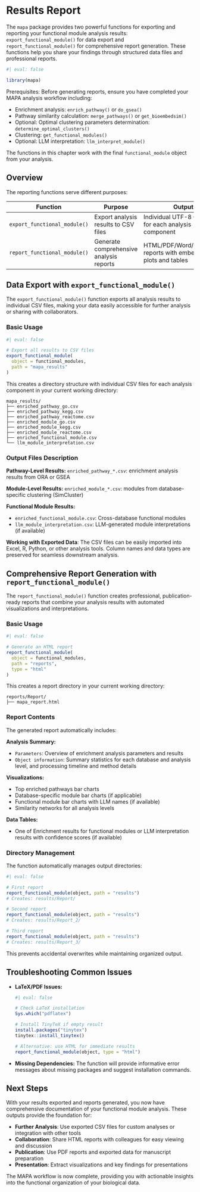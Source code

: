 # Results Report {#sec-res_report}

The `mapa` package provides two powerful functions for exporting and reporting your functional module analysis results: `export_functional_module()` for data export and `report_functional_module()` for comprehensive report generation. These functions help you share your findings through structured data files and professional reports.

```r
#| eval: false

library(mapa)
```

::: callout-important
Prerequisites: Before generating reports, ensure you have completed your MAPA analysis workflow including:

-   Enrichment analysis: `enrich_pathway()` or `do_gsea()`
-   Pathway similarity calculation: `merge_pathways()` or `get_bioembedsim()`
-   Optional: Optimal clustering parameters determination: `determine_optimal_clusters()`
-   Clustering: `get_functional_modules()`
-   Optional: LLM interpretation: `llm_interpret_module()`

The functions in this chapter work with the final `functional_module` object from your analysis.
:::

## Overview

The reporting functions serve different purposes:

| Function | Purpose | Output |
|------------------------|------------------------|------------------------|
| `export_functional_module()` | Export analysis results to CSV files | Individual UTF-8 CSV files for each analysis component |
| `report_functional_module()` | Generate comprehensive analysis reports | HTML/PDF/Word/Markdown reports with embedded plots and tables |

## Data Export with `export_functional_module()`

The `export_functional_module()` function exports all analysis results to individual CSV files, making your data easily accessible for further analysis or sharing with collaborators.

### Basic Usage

```r
#| eval: false

# Export all results to CSV files
export_functional_module(
  object = functional_modules,
  path = "mapa_results"
)
```

This creates a directory structure with individual CSV files for each analysis component in your current working directory:

```         
mapa_results/
├── enriched_pathway_go.csv
├── enriched_pathway_kegg.csv  
├── enriched_pathway_reactome.csv
├── enriched_module_go.csv
├── enriched_module_kegg.csv
├── enriched_module_reactome.csv
├── enriched_functional_module.csv
└── llm_module_interpretation.csv
```

### Output Files Description

**Pathway-Level Results:** `enriched_pathway_*.csv`: enrichment analysis results from ORA or GSEA

**Module-Level Results:** `enriched_module_*.csv`: modules from database-specific clustering (SimCluster)

**Functional Module Results:**

-   `enriched_functional_module.csv`: Cross-database functional modules
-   `llm_module_interpretation.csv`: LLM-generated module interpretations (if available)

::: callout-tip
**Working with Exported Data**: The CSV files can be easily imported into Excel, R, Python, or other analysis tools. Column names and data types are preserved for seamless downstream analysis.
:::

## Comprehensive Report Generation with `report_functional_module()`

The `report_functional_module()` function creates professional, publication-ready reports that combine your analysis results with automated visualizations and interpretations.

### Basic Usage

```r
#| eval: false

# Generate an HTML report
report_functional_module(
  object = functional_modules,
  path = "reports",
  type = "html"
)
```

This creates a report directory in your current working directory:

```         
reports/Report/
├── mapa_report.html
```

### Report Contents

The generated report automatically includes:

**Analysis Summary:**

-   `Parameters`: Overview of enrichment analysis parameters and results
-   `Object information`: Summary statistics for each database and analysis level, and processing timeline and method details

**Visualizations:**

-   Top enriched pathways bar charts
-   Database-specific module bar charts (if applicable)
-   Functional module bar charts with LLM names (if available)
-   Similarity networks for all analysis levels

**Data Tables:**

-   One of Enrichment results for functional modules or LLM interpretation results with confidence scores (if available)

### Directory Management

The function automatically manages output directories:

```r
#| eval: false

# First report
report_functional_module(object, path = "results")
# Creates: results/Report/

# Second report  
report_functional_module(object, path = "results") 
# Creates: results/Report_2/

# Third report
report_functional_module(object, path = "results")
# Creates: results/Report_3/
```

This prevents accidental overwrites while maintaining organized output.

## Troubleshooting Common Issues

-   **LaTeX/PDF Issues:**

    ```r
    #| eval: false

    # Check LaTeX installation
    Sys.which("pdflatex")

    # Install TinyTeX if empty result
    install.packages("tinytex")
    tinytex::install_tinytex()

    # Alternative: use HTML for immediate results
    report_functional_module(object, type = "html")
    ```

-   **Missing Dependencies:** The function will provide informative error messages about missing packages and suggest installation commands.

## Next Steps

With your results exported and reports generated, you now have comprehensive documentation of your functional module analysis. These outputs provide the foundation for:

-   **Further Analysis**: Use exported CSV files for custom analyses or integration with other tools
-   **Collaboration**: Share HTML reports with colleagues for easy viewing and discussion\
-   **Publication**: Use PDF reports and exported data for manuscript preparation
-   **Presentation**: Extract visualizations and key findings for presentations

The MAPA workflow is now complete, providing you with actionable insights into the functional organization of your biological data.
